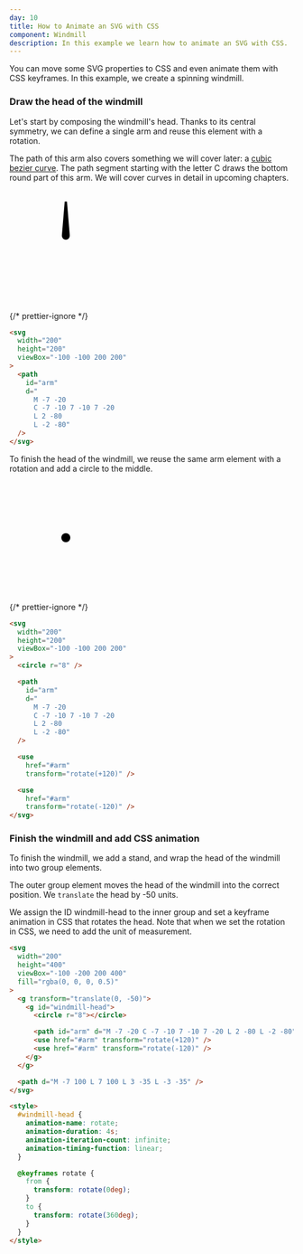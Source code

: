 ```yaml
---
day: 10
title: How to Animate an SVG with CSS
component: Windmill
description: In this example we learn how to animate an SVG with CSS.
---
```



You can move some SVG properties to CSS and even animate them with CSS keyframes. In this example, we create a spinning windmill.

### Draw the head of the windmill

Let's start by composing the windmill's head. Thanks to its central symmetry, we can define a single arm and reuse this element with a rotation.

The path of this arm also covers something we will cover later: a [cubic bezier curve](/svg/cubic-bezier). The path segment starting with the letter C draws the bottom round part of this arm. We will cover curves in detail in upcoming chapters.

<Example>

<svg width="200" height="200" viewBox="-100 -100 200 200">
  <path
    id="arm"
    d="
      M -7 -20 
      C -7 -10 7 -10 7 -20 
      L 2 -80 
      L -2 -80"
  />
</svg>

{/* prettier-ignore */}
```html
<svg
  width="200"
  height="200"
  viewBox="-100 -100 200 200"
>
  <path 
    id="arm" 
    d="
      M -7 -20 
      C -7 -10 7 -10 7 -20 
      L 2 -80 
      L -2 -80" 
  />
</svg>
```

</Example>

To finish the head of the windmill, we reuse the same arm element with a rotation and add a circle to the middle.

<Example>

<svg width="200" height="200" viewBox="-100 -100 200 200">
  <circle r="8" />

  <path 
    id="arm" 
    d="
      M -7 -20 
      C -7 -10 7 -10 7 -20 
      L 2 -80 
      L -2 -80" 
  />
  <use href="#arm" transform="rotate(+120)" />
  <use href="#arm" transform="rotate(-120)" />
</svg>

{/* prettier-ignore */}
```html
<svg
  width="200"
  height="200"
  viewBox="-100 -100 200 200"
>
  <circle r="8" />

  <path 
    id="arm" 
    d="
      M -7 -20 
      C -7 -10 7 -10 7 -20 
      L 2 -80 
      L -2 -80" 
  />

  <use 
    href="#arm"
    transform="rotate(+120)" />

  <use 
    href="#arm" 
    transform="rotate(-120)" />
</svg>
```

</Example>

### Finish the windmill and add CSS animation

To finish the windmill, we add a stand, and wrap the head of the windmill into two group elements.

The outer group element moves the head of the windmill into the correct position. We `translate` the head by -50 units.

We assign the ID windmill-head to the inner group and set a keyframe animation in CSS that rotates the head. Note that when we set the rotation in CSS, we need to add the unit of measurement.

<Final>

```html
<svg
  width="200"
  height="400"
  viewBox="-100 -200 200 400"
  fill="rgba(0, 0, 0, 0.5)"
>
  <g transform="translate(0, -50)">
    <g id="windmill-head">
      <circle r="8"></circle>

      <path id="arm" d="M -7 -20 C -7 -10 7 -10 7 -20 L 2 -80 L -2 -80" />
      <use href="#arm" transform="rotate(+120)" />
      <use href="#arm" transform="rotate(-120)" />
    </g>
  </g>

  <path d="M -7 100 L 7 100 L 3 -35 L -3 -35" />
</svg>
```

```html
<style>
  #windmill-head {
    animation-name: rotate;
    animation-duration: 4s;
    animation-iteration-count: infinite;
    animation-timing-function: linear;
  }

  @keyframes rotate {
    from {
      transform: rotate(0deg);
    }
    to {
      transform: rotate(360deg);
    }
  }
</style>
```

</Final>

